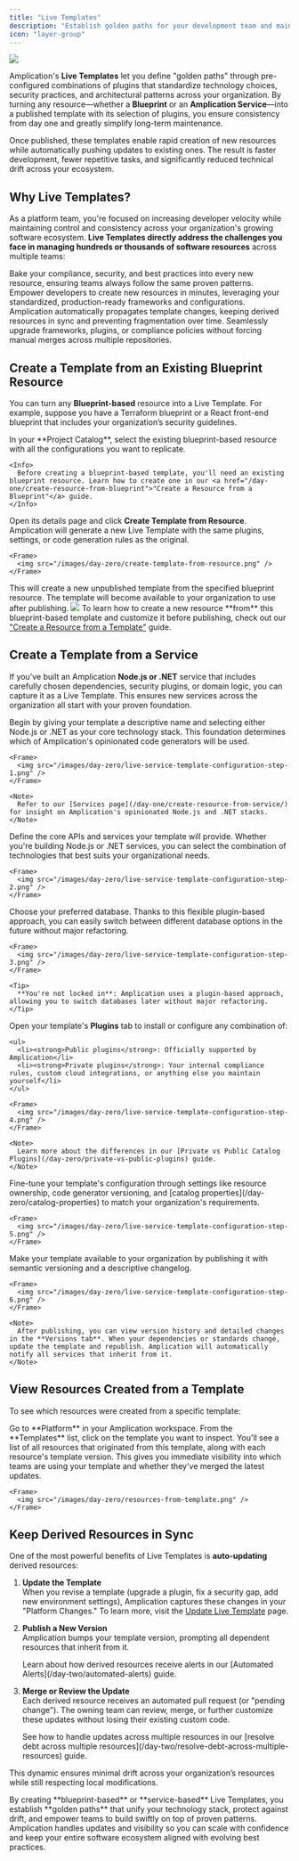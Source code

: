 ```yaml
---
title: "Live Templates"
description: "Establish golden paths for your development team and maintain auto-updating standards with Amplication's Live Templates."
icon: "layer-group"
---
```


<Frame>
  <img src="/images/day-zero/live-service-templates.png" />
</Frame>

Amplication's **Live Templates** let you define "golden paths" through pre-configured combinations of plugins that standardize technology choices, security practices, and architectural patterns across your organization. By turning any resource—whether a **Blueprint** or an **Amplication Service**—into a published template with its selection of plugins, you ensure consistency from day one and greatly simplify long-term maintenance.

Once published, these templates enable rapid creation of new resources while automatically pushing updates to existing ones. The result is faster development, fewer repetitive tasks, and significantly reduced technical drift across your ecosystem.

## Why Live Templates?

As a platform team, you're focused on increasing developer velocity while maintaining control and consistency across your organization's growing software ecosystem.
**Live Templates directly address the challenges you face in managing hundreds or thousands of software resources** across multiple teams:

<CardGroup cols={2}>
  <Card title="Enforce Organizational Standards" icon="ruler-combined">
    Bake your compliance, security, and best practices into every new resource,
    ensuring teams always follow the same proven patterns.
  </Card>
  <Card title="Accelerate Delivery" icon="rocket">
    Empower developers to create new resources in minutes, leveraging your
    standardized, production-ready frameworks and configurations.
  </Card>
  <Card title="Prevent Drift & Reduce Tech Debt" icon="triangle-exclamation">
    Amplication automatically propagates template changes, keeping derived
    resources in sync and preventing fragmentation over time.
  </Card>
  <Card title="Stay Future-Proof" icon="forward">
    Seamlessly upgrade frameworks, plugins, or compliance policies without
    forcing manual merges across multiple repositories.
  </Card>
</CardGroup>

## Create a Template from an Existing Blueprint Resource

You can turn any **Blueprint-based** resource into a Live Template.
For example, suppose you have a Terraform blueprint or a React front-end blueprint that includes your organization’s security guidelines.

<Steps>
  <Step title="Locate the Resource">
    In your **Project Catalog**, select the existing blueprint-based resource with all the configurations you want to replicate.

    <Info>
      Before creating a blueprint-based template, you'll need an existing blueprint resource. Learn how to create one in our <a href="/day-one/create-resource-from-blueprint">"Create a Resource from a Blueprint"</a> guide.
    </Info>

  </Step>
  <Step title="Create Template from Resource">
    Open its details page and click <strong>Create Template from Resource</strong>. Amplication will generate a new Live Template with the same plugins, settings, or code generation rules as the original.

    <Frame>
      <img src="/images/day-zero/create-template-from-resource.png" />
    </Frame>

  </Step>
  <Step title="Publish Your Template">
    This will create a new unpublished template from the specified blueprint resource.
    The template will become available to your organization to use after publishing.
    <Frame>
      <img src="/images/day-zero/unpublished-template-from-blueprint.png" />
    </Frame>

  </Step>
</Steps>

<Tip>
To learn how to create a new resource **from** this blueprint-based template and customize it before publishing, check out our <a href="/day-one/create-resource-from-template">"Create a Resource from a Template"</a> guide.
</Tip>


## Create a Template from a Service

If you’ve built an Amplication **Node.js or .NET** service that includes carefully chosen dependencies, security plugins, or domain logic, you can capture it as a Live Template.
This ensures new services across the organization all start with your proven foundation.

<Steps>

  <Step title="Name Template and Choose Stack">
    Begin by giving your template a descriptive name and selecting either Node.js or .NET as your core technology stack. This foundation determines which of Amplication's opinionated code generators will be used.

    <Frame>
      <img src="/images/day-zero/live-service-template-configuration-step-1.png" />
    </Frame>

    <Note>
      Refer to our [Services page](/day-one/create-resource-from-service/) for insight on Amplication's opinionated Node.js and .NET stacks.
    </Note>
  </Step>

   <Step title="Configure Initial Technologies">
    Define the core APIs and services your template will provide. Whether you're building Node.js or .NET services, you can select the combination of technologies that best suits your organizational needs.

    <Frame>
      <img src="/images/day-zero/live-service-template-configuration-step-2.png" />
    </Frame>

  </Step>

  <Step title="Select Database">
    Choose your preferred database. Thanks to this flexible plugin-based approach, you can easily switch between different database options in the future without major refactoring.

    <Frame>
      <img src="/images/day-zero/live-service-template-configuration-step-3.png" />
    </Frame>

    <Tip>
      **You're not locked in**: Amplication uses a plugin-based approach, allowing you to switch databases later without major refactoring.
    </Tip>

  </Step>

  <Step title="Add Plugins">
    Open your template's <strong>Plugins</strong> tab to install or configure any combination of:

    <ul>
      <li><strong>Public plugins</strong>: Officially supported by Amplication</li>
      <li><strong>Private plugins</strong>: Your internal compliance rules, custom cloud integrations, or anything else you maintain yourself</li>
    </ul>

    <Frame>
      <img src="/images/day-zero/live-service-template-configuration-step-4.png" />
    </Frame>

    <Note>
      Learn more about the differences in our [Private vs Public Catalog Plugins](/day-zero/private-vs-public-plugins) guide.
    </Note>

  </Step>

  <Step title="Customize Template Settings">
    Fine-tune your template's configuration through settings like resource ownership, code generator versioning, and [catalog properties](/day-zero/catalog-properties) to match your organization's requirements.

    <Frame>
      <img src="/images/day-zero/live-service-template-configuration-step-5.png" />
    </Frame>

  </Step>

  <Step title="Publish Template">
    Make your template available to your organization by publishing it with semantic versioning and a descriptive changelog.

    <Frame>
      <img src="/images/day-zero/live-service-template-configuration-step-6.png" />
    </Frame>

    <Note>
      After publishing, you can view version history and detailed changes in the **Versions tab**. When your dependencies or standards change, update the template and republish. Amplication will automatically notify all services that inherit from it.
    </Note>
  </Step>
</Steps>

## View Resources Created from a Template

To see which resources were created from a specific template:

<Steps>
  <Step title="Navigate to the Platform Console">
    Go to **Platform** in your Amplication workspace.
  </Step>

  <Step title="Select the Template">
    From the **Templates** list, click on the template you want to inspect.
  </Step>

  <Step title="Open the Resources Tab">
    You'll see a list of all resources that originated from this template, along with each resource's template version.
    This gives you immediate visibility into which teams are using your template and whether they've merged the latest updates.

    <Frame>
      <img src="/images/day-zero/resources-from-template.png" />
    </Frame>

  </Step>
</Steps>

## Keep Derived Resources in Sync

One of the most powerful benefits of Live Templates is **auto-updating** derived resources:

1. **Update the Template**  
      When you revise a template (upgrade a plugin, fix a security gap, add new environment settings), Amplication captures these changes in your "Platform Changes."
   <Note>
     To learn more, visit the [Update Live Template](/day-two/update-templates) page.
   </Note>

2. **Publish a New Version**  
   Amplication bumps your template version, prompting all dependent resources that inherit from it.  

    <Note>
     Learn about how derived resources receive alerts in our [Automated Alerts](/day-two/automated-alerts) guide.
   </Note>

3. **Merge or Review the Update**  
   Each derived resource receives an automated pull request (or "pending change"). The owning team can review, merge, or further customize these updates without losing their existing custom code.

    <Info>
     See how to handle updates across multiple resources in our [resolve debt across multiple resources](/day-two/resolve-debt-across-multiple-resources) guide.
    </Info>

This dynamic ensures minimal drift across your organization’s resources while still respecting local modifications.

<Check>
By creating **blueprint-based** or **service-based** Live Templates, you establish **golden paths** that unify your technology stack, protect against drift, and empower teams to build swiftly on top of proven patterns. Amplication handles updates and visibility so you can scale with confidence and keep your entire software ecosystem aligned with evolving best practices.
</Check>